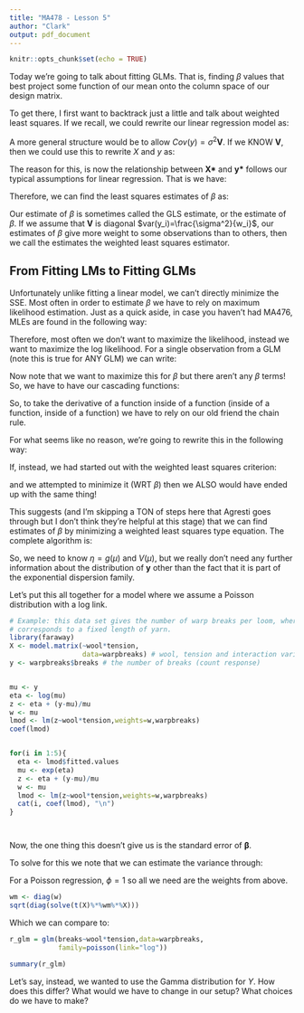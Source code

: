 ```yaml
---
title: "MA478 - Lesson 5"
author: "Clark"
output: pdf_document
---
```


```r
knitr::opts_chunk$set(echo = TRUE)
```

Today we're going to talk about fitting GLMs. That is, finding $\beta$ values that best project some function of our mean onto the column space of our design matrix.

To get there, I first want to backtrack just a little and talk about weighted least squares. If we recall, we could rewrite our linear regression model as:

\vspace{.5in}

A more general structure would be to allow $Cov(y)=\sigma^2 \textbf{V}$. If we KNOW $\textbf{V}$, then we could use this to rewrite $X$ and $y$ as:

\vspace{.5in}

The reason for this, is now the relationship between $\textbf{X*}$ and $\textbf{y*}$ follows our typical assumptions for linear regression. That is we have:

\vspace{.5in}

Therefore, we can find the least squares estimates of $\beta$ as:

\vspace{1.in}

Our estimate of $\beta$ is sometimes called the GLS estimate, or the \textit{generalized least squares} estimate of $\beta$. If we assume that $\textbf{V}$ is diagonal $var(y_i)=\frac{\sigma^2}{w_i}$, our estimates of $\beta$ give more weight to some observations than to others, then we call the estimates the weighted least squares estimator. 

## From Fitting LMs to Fitting GLMs

Unfortunately unlike fitting a linear model, we can't directly minimize the SSE. Most often in order to estimate $\beta$ we have to rely on maximum likelihood estimation. Just as a quick aside, in case you haven't had MA476, MLEs are found in the following way:

\vspace{1.5in}

Therefore, most often we don't want to maximize the likelihood, instead we want to maximize the log likelihood. For a single observation from a GLM (note this is true for ANY GLM) we can write:

\vspace{2.in}

Now note that we want to maximize this for $\beta$ but there aren't any $\beta$ terms! So, we have to have our cascading functions:

\vspace{2.in}

So, to take the derivative of a function inside of a function (inside of a function, inside of a function) we have to rely on our old friend the chain rule.

\vspace{2.in}

For what seems like no reason, we're going to rewrite this in the following way:

\vspace{2.in}

If, instead, we had started out with the weighted least squares criterion:

\vspace{1.in}

and we attempted to minimize it (WRT $\beta$) then we ALSO would have ended up with the same thing!

This suggests (and I'm skipping a TON of steps here that Agresti goes through but I don't think they're helpful at this stage) that we can find estimates of $\beta$ by minimizing a weighted least squares type equation. The complete algorithm is:

\vspace{1.5in}

So, we need to know $\eta=g(\mu)$ and $V(\mu)$, but we really don't need any further information about the distribution of $\textbf{y}$ other than the fact that it is part of the exponential dispersion family.

Let's put this all together for a model where we assume a Poisson distribution with a log link.

\vspace{2.in}


```r
# Example: this data set gives the number of warp breaks per loom, where a loom 
# corresponds to a fixed length of yarn.
library(faraway)
X <- model.matrix(~wool*tension,
                  data=warpbreaks) # wool, tension and interaction variables
y <- warpbreaks$breaks # the number of breaks (count response)


mu <- y
eta <- log(mu)
z <- eta + (y-mu)/mu
w <- mu
lmod <- lm(z~wool*tension,weights=w,warpbreaks)
coef(lmod)


for(i in 1:5){
  eta <- lmod$fitted.values
  mu <- exp(eta)
  z <- eta + (y-mu)/mu
  w <- mu
  lmod <- lm(z~wool*tension,weights=w,warpbreaks)
  cat(i, coef(lmod), "\n")
}




```

Now, the one thing this doesn't give us is the standard error of $\boldsymbol{\beta}$.

To solve for this we note that we can estimate the variance through:

\vspace{1.in}

For a Poisson regression, $\phi=1$ so all we need are the weights from above.


```r
wm <- diag(w)
sqrt(diag(solve(t(X)%*%wm%*%X)))


```

Which we can compare to:

```r
r_glm = glm(breaks~wool*tension,data=warpbreaks,
            family=poisson(link="log"))

summary(r_glm)


```

Let's say, instead, we wanted to use the Gamma distribution for $Y$. How does this differ? What would we have to change in our setup? What choices do we have to make?


